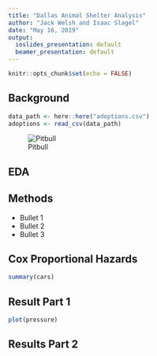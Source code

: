 ```yaml
---
title: "Dallas Animal Shelter Analysis"
author: "Jack Welsh and Isaac Slagel"
date: "May 16, 2019"
output:
  ioslides_presentation: default
  beamer_presentation: default
---
```


```r
knitr::opts_chunk$set(echo = FALSE)
```

## Background

```r
data_path <- here::here("adoptions.csv")
adoptions <- read_csv(data_path)
```


![Pitbull]("pitbull.jpg")


## EDA 



## Methods

- Bullet 1
- Bullet 2
- Bullet 3

## Cox Proportional Hazards 

```r
summary(cars)
```

## Result Part 1

```r
plot(pressure)
```


## Results Part 2


